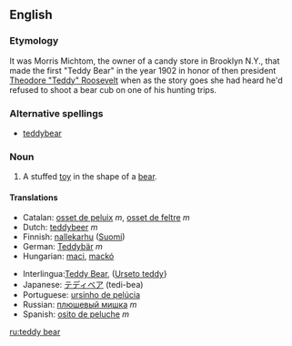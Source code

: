 ==English==

===Etymology===
It was Morris Michtom, the owner of a candy store in Brooklyn N.Y., that made the first "Teddy Bear" in the year 1902 in honor of then president [[w:Theodore Roosevelt|Theodore "Teddy" Roosevelt]] when as the story goes she had heard he'd refused to shoot a bear cub on one of his hunting trips. 

===Alternative spellings===
*[[teddybear]]

===Noun===
{{en-noun|sg=[[teddy]] [[bear]]}}

# A stuffed [[toy]] in the shape of a [[bear]].

====Translations====
{{top}}
*Catalan: [[osset de peluix]] ''m'', [[osset de feltre]] ''m''
*Dutch: [[teddybeer]] ''m''
*Finnish: [[nallekarhu]] ([[:fi:nallekarhu|Suomi]])
*German: [[Teddybär]] ''m''
*Hungarian: [[maci]], [[mackó]]
{{mid}}
*Interlingua:[[Teddy Bear]], ([[Urseto teddy]]}
*Japanese: [[テディベア]] (tedi-bea)
*Portuguese: [[ursinho de pelúcia]]
*Russian: [[плюшевый мишка]] ''m''
*Spanish: [[osito de peluche]] ''m''
{{bottom}}

[[ru:teddy bear]]